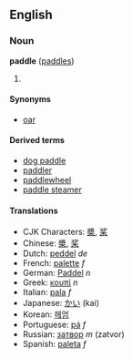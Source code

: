 ==English==
===Noun===
'''paddle''' ([[paddles]])

# {{stub}}

====Synonyms====
*[[oar]]

====Derived terms====
*[[dog paddle]]
*[[paddler]]
*[[paddlewheel]]
*[[paddle steamer]]

====Translations====
*CJK Characters: [[槳]], [[桨]]
*Chinese: [[槳]], [[桨]]
*Dutch: [[peddel]] ''de''
*French: [[palette]] ''f''
*German: [[Paddel]] ''n''
*Greek: [[κουπί]] ''n''
*Italian: [[pala]] ''f''
*Japanese: [[かい]] (kai)
*Korean: [[헤엄]]
*Portuguese: [[pá]] ''f''
*Russian: [[затвор]] ''m'' (zatvor)
*Spanish: [[paleta]] ''f''